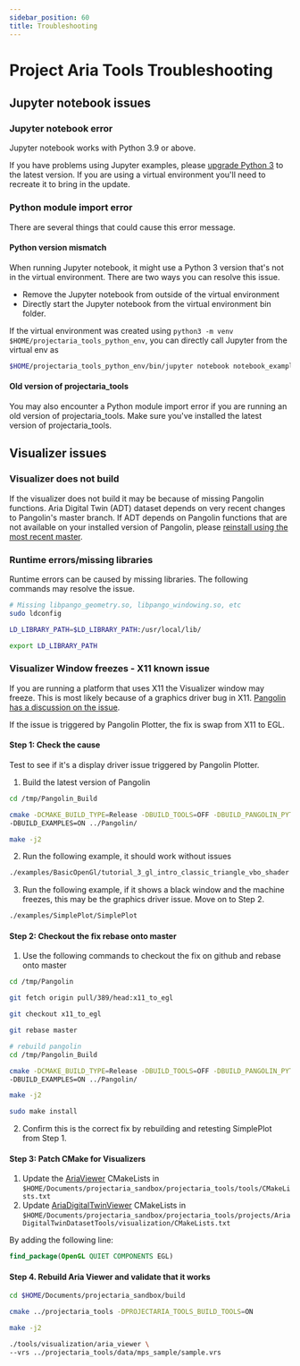 ```yaml
---
sidebar_position: 60
title: Troubleshooting
---
```


#  Project Aria Tools Troubleshooting

## Jupyter notebook issues
### Jupyter notebook error

Jupyter notebook works with Python 3.9 or above.

If you have problems using Jupyter examples, please [upgrade Python 3](https://www.python.org/downloads/) to the latest version. If you are using a virtual environment you'll need to recreate it to bring in the update.

### Python module import error
There are several things that could cause this error message.

#### Python version mismatch
When running Jupyter notebook, it might use a Python 3 version that's not in the virtual environment. There are two ways you can resolve this issue.

* Remove the Jupyter notebook from outside of the virtual environment
* Directly start the Jupyter notebook from the virtual environment bin folder.

If the virtual environment was created using `python3 -m venv $HOME/projectaria_tools_python_env`, you can directly call Jupyter from the virtual env as
```bash
$HOME/projectaria_tools_python_env/bin/jupyter notebook notebook_example.ipynb
```
#### Old version of projectaria_tools

You may also encounter a Python module import error if you are running an old version of projectaria_tools. Make sure you've installed the latest version of projectaria_tools.

## Visualizer issues

### Visualizer does not build

If the visualizer does not build it may be because of missing Pangolin functions. Aria Digital Twin (ADT) dataset depends on very recent changes to Pangolin's master branch. If ADT depends on Pangolin functions that are not available on your installed version of Pangolin, please [reinstall using the most recent master](/docs/data_utilities/installation/installation_cpp#step-2---compile-pangolin).

###  Runtime errors/missing libraries
Runtime errors can be caused by missing libraries. The following commands may resolve the issue.

```bash
# Missing libpango_geometry.so, libpango_windowing.so, etc
sudo ldconfig

LD_LIBRARY_PATH=$LD_LIBRARY_PATH:/usr/local/lib/

export LD_LIBRARY_PATH
```

### Visualizer Window freezes - X11 known issue
If you are running a platform that uses X11 the Visualizer window may freeze. This is most likely because of a graphics driver bug in X11.
[Pangolin has a discussion on the issue](https://github.com/stevenlovegrove/Pangolin/issues/782).

If the issue is triggered by Pangolin Plotter, the fix is swap from X11 to EGL.

#### Step 1: Check the cause
Test to see if it's a display driver issue triggered by Pangolin Plotter.

1. Build the latest version of Pangolin
```bash
cd /tmp/Pangolin_Build

cmake -DCMAKE_BUILD_TYPE=Release -DBUILD_TOOLS=OFF -DBUILD_PANGOLIN_PYTHON=OFF \
-DBUILD_EXAMPLES=ON ../Pangolin/

make -j2
```

2. Run the following example, it should work without issues

```bash
./examples/BasicOpenGl/tutorial_3_gl_intro_classic_triangle_vbo_shader
```

3. Run the following example, if it shows a black window and the machine freezes, this may be the graphics driver issue. Move on to Step 2.

```bash
./examples/SimplePlot/SimplePlot
```


#### Step 2: Checkout the fix rebase onto master

1. Use the following commands to checkout the fix on github and rebase onto master
```bash
cd /tmp/Pangolin

git fetch origin pull/389/head:x11_to_egl

git checkout x11_to_egl

git rebase master

# rebuild pangolin
cd /tmp/Pangolin_Build

cmake -DCMAKE_BUILD_TYPE=Release -DBUILD_TOOLS=OFF -DBUILD_PANGOLIN_PYTHON=OFF \
-DBUILD_EXAMPLES=ON ../Pangolin/

make -j2

sudo make install
```

2. Confirm this is the correct fix by rebuilding and retesting SimplePlot from Step 1.

#### Step 3: Patch CMake for Visualizers

1. Update the [AriaViewer](/docs/data_utilities/visualization/visualization_cpp#step-2--run-ariaviewer) CMakeLists in
`$HOME/Documents/projectaria_sandbox/projectaria_tools/tools/CMakeLists.txt`
2. Update [AriaDigitalTwinViewer](/docs/open_datasets/aria_digital_twin_dataset/visualizers#ariadigitaltwinviewer) CMakeLists in
`$HOME/Documents/projectaria_sandbox/projectaria_tools/projects/AriaDigitalTwinDatasetTools/visualization/CMakeLists.txt`

By adding the following line:

```cmake
find_package(OpenGL QUIET COMPONENTS EGL)
```

#### Step 4. Rebuild Aria Viewer and validate that it works

```bash
cd $HOME/Documents/projectaria_sandbox/build

cmake ../projectaria_tools -DPROJECTARIA_TOOLS_BUILD_TOOLS=ON

make -j2

./tools/visualization/aria_viewer \
--vrs ../projectaria_tools/data/mps_sample/sample.vrs
```
